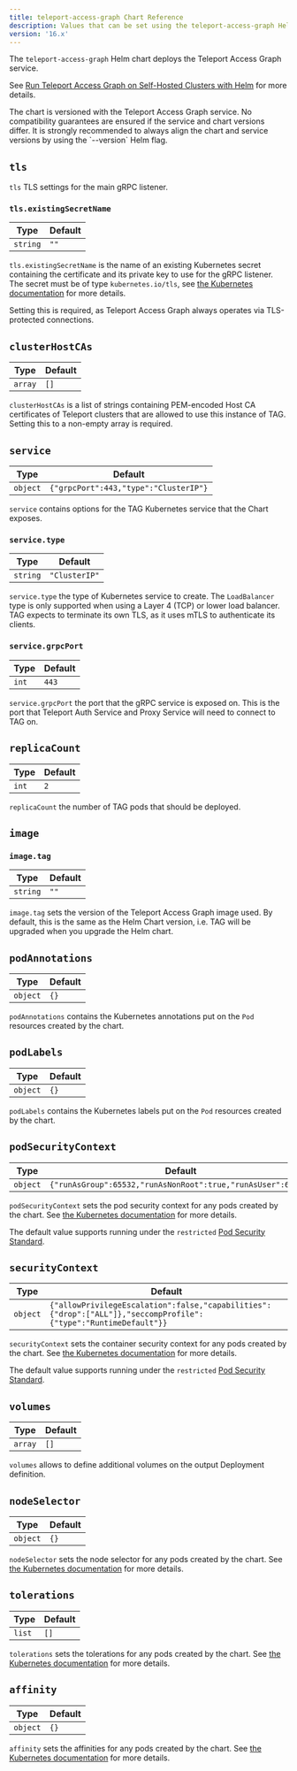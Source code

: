 ```yaml
---
title: teleport-access-graph Chart Reference
description: Values that can be set using the teleport-access-graph Helm chart
version: '16.x'
---
```


The `teleport-access-graph` Helm chart deploys the Teleport Access Graph service.

See [Run Teleport Access Graph on Self-Hosted Clusters with Helm](/docs/ver/16.x/access-controls/access-graph/self-hosted-helm)
for more details.

<Warning>
  The chart is versioned with the Teleport Access Graph service. No compatibility
  guarantees are ensured if the service and chart versions differ.
  It is strongly recommended to always align the chart and service versions
  by using the `--version` Helm flag.
</Warning>

## `tls`

`tls` TLS settings for the main gRPC listener.

### `tls.existingSecretName`

| Type     | Default |
| -------- | ------- |
| `string` | `""`    |

`tls.existingSecretName` is the name of an existing Kubernetes secret
containing the certificate and its private key to use for the gRPC listener.
The secret must be of type `kubernetes.io/tls`, see
[the Kubernetes documentation](https://kubernetes.io/docs/concepts/configuration/secret/#tls-secrets) for more details.

Setting this is required, as Teleport Access Graph always operates via TLS-protected connections.

## `clusterHostCAs`

| Type    | Default |
| ------- | ------- |
| `array` | `[]`    |

`clusterHostCAs` is a list of strings containing PEM-encoded Host CA certificates of Teleport clusters that are allowed to use this instance of TAG.
Setting this to a non-empty array is required.

## `service`

| Type     | Default                               |
| -------- | ------------------------------------- |
| `object` | `{"grpcPort":443,"type":"ClusterIP"}` |

`service` contains options for the TAG Kubernetes service that the Chart exposes.

### `service.type`

| Type     | Default       |
| -------- | ------------- |
| `string` | `"ClusterIP"` |

`service.type` the type of Kubernetes service to create.
The `LoadBalancer` type is only supported when using a Layer 4 (TCP) or lower load balancer.
TAG expects to terminate its own TLS, as it uses mTLS to authenticate its clients.

### `service.grpcPort`

| Type  | Default |
| ----- | ------- |
| `int` | `443`   |

`service.grpcPort` the port that the gRPC service is exposed on.
This is the port that Teleport Auth Service and Proxy Service will need to connect to TAG on.

## `replicaCount`

| Type  | Default |
| ----- | ------- |
| `int` | `2`     |

`replicaCount` the number of TAG pods that should be deployed.

## `image`

### `image.tag`

| Type     | Default |
| -------- | ------- |
| `string` | `""`    |

`image.tag` sets the version of the Teleport Access Graph image used.
By default, this is the same as the Helm Chart version, i.e. TAG will be upgraded when you upgrade the Helm chart.

## `podAnnotations`

| Type     | Default |
| -------- | ------- |
| `object` | `{}`    |

`podAnnotations` contains the Kubernetes annotations put on the `Pod` resources created by the chart.

## `podLabels`

| Type     | Default |
| -------- | ------- |
| `object` | `{}`    |

`podLabels` contains the Kubernetes labels put on the `Pod` resources created by the chart.

## `podSecurityContext`

| Type     | Default                                                      |
| -------- | ------------------------------------------------------------ |
| `object` | `{"runAsGroup":65532,"runAsNonRoot":true,"runAsUser":65532}` |

`podSecurityContext` sets the pod security context for any pods created by the chart.
See [the Kubernetes documentation](https://kubernetes.io/docs/tasks/configure-pod-container/security-context/#set-the-security-context-for-a-pod)
for more details.

The default value supports running under the `restricted`
[Pod Security Standard](https://kubernetes.io/docs/concepts/security/pod-security-standards/).

## `securityContext`

| Type     | Default                                                                                                         |
| -------- | --------------------------------------------------------------------------------------------------------------- |
| `object` | `{"allowPrivilegeEscalation":false,"capabilities":{"drop":["ALL"]},"seccompProfile":{"type":"RuntimeDefault"}}` |

`securityContext` sets the container security context for any pods created by the chart.
See [the Kubernetes documentation](https://kubernetes.io/docs/tasks/configure-pod-container/security-context/#set-the-security-context-for-a-container)
for more details.

The default value supports running under the `restricted`
[Pod Security Standard](https://kubernetes.io/docs/concepts/security/pod-security-standards/).

## `volumes`

| Type    | Default |
| ------- | ------- |
| `array` | `[]`    |

`volumes` allows to define additional volumes on the output Deployment definition.

## `nodeSelector`

| Type     | Default |
| -------- | ------- |
| `object` | `{}`    |

`nodeSelector` sets the node selector for any pods created by the chart.
See [the Kubernetes documentation](https://kubernetes.io/docs/concepts/scheduling-eviction/assign-pod-node/#nodeselector)
for more details.

## `tolerations`

| Type   | Default |
| ------ | ------- |
| `list` | `[]`    |

`tolerations` sets the tolerations for any pods created by the chart.
See [the Kubernetes documentation](https://kubernetes.io/docs/concepts/configuration/taint-and-toleration/)
for more details.

## `affinity`

| Type     | Default |
| -------- | ------- |
| `object` | `{}`    |

`affinity` sets the affinities for any pods created by the chart.
See [the Kubernetes documentation](https://kubernetes.io/docs/concepts/configuration/assign-pod-node/#affinity-and-anti-affinity)
for more details.
